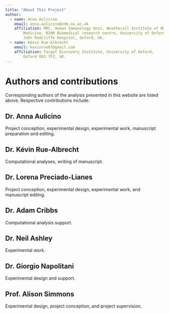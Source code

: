 ```yaml
---
title: "About This Project"
author:
  - name: Anna Aulicino
    email: anna.aulicino@ndm.ox.ac.uk
    affiliation: MRC, Human Immunology Unit, Weatherall Institute of Molecular
        Medicine, NIHR Biomedical research centre, University of Oxford,
        John Radcliffe Hospital, Oxford, UK.
  - name: Kévin Rue-Albrecht
    email: kevinrue67@gmail.com
    affiliation: Target Discovery Institute, University of Oxford,
        Oxford OX3 7FZ, UK.
---
```


# Authors and contributions

Corresponding authors of the analysis presented in this website are listed
above. Respective contributions include:

## Dr. Anna Aulicino

Project conception, experimental design, experimental work,
manuscript preparation and editing.

## Dr. Kévin Rue-Albrecht

Computational analyses, writing of manuscript.

## Dr. Lorena Preciado-Lianes

Project conception, experimental design, experimental work, and manuscript editing.

## Dr. Adam Cribbs

Computational analysis support.

## Dr. Neil Ashley

Experimental work.

## Dr. Giorgio Napolitani

Experimental design and support.

## Prof. Alison Simmons

Experimental design, project conception, and project supervision.
